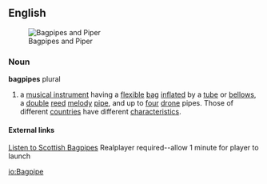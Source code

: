 ==English==
[[Image:Bagpipes-lg.jpg|thumb|Bagpipes and Piper]]
===Noun===
'''bagpipes''' plural
# a [[musical instrument]] having a [[flexible]] [[bag]] [[inflated]] by a [[tube]] or [[bellows]], a [[double]] [[reed]] [[melody]] [[pipe]], and up to [[four]] [[drone]] pipes. Those of different [[country|countries]] have different [[characteristic]]s.
==== External links ====
[http://www.bagpipes.freeuk.com/tioram.ram Listen to Scottish Bagpipes]
Realplayer required--allow 1 minute for player to launch

[[io:Bagpipe]]